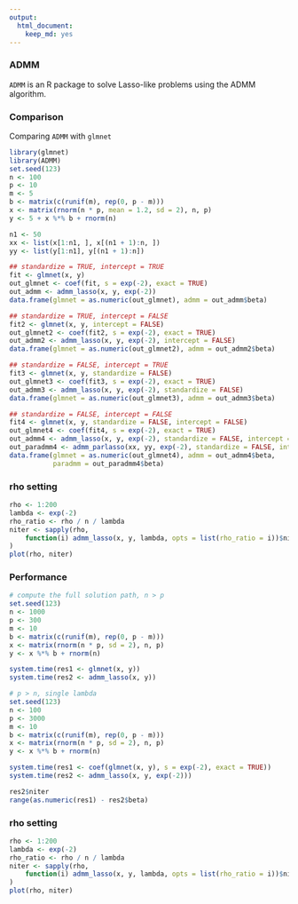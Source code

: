 ```yaml
---
output:
  html_document:
    keep_md: yes
---
```


### ADMM

`ADMM` is an R package to solve Lasso-like problems using the ADMM algorithm.

### Comparison

Comparing `ADMM` with `glmnet`

```r
library(glmnet)
library(ADMM)
set.seed(123)
n <- 100
p <- 10
m <- 5
b <- matrix(c(runif(m), rep(0, p - m)))
x <- matrix(rnorm(n * p, mean = 1.2, sd = 2), n, p)
y <- 5 + x %*% b + rnorm(n)

n1 <- 50
xx <- list(x[1:n1, ], x[(n1 + 1):n, ])
yy <- list(y[1:n1], y[(n1 + 1):n])

## standardize = TRUE, intercept = TRUE
fit <- glmnet(x, y)
out_glmnet <- coef(fit, s = exp(-2), exact = TRUE)
out_admm <- admm_lasso(x, y, exp(-2))
data.frame(glmnet = as.numeric(out_glmnet), admm = out_admm$beta)

## standardize = TRUE, intercept = FALSE
fit2 <- glmnet(x, y, intercept = FALSE)
out_glmnet2 <- coef(fit2, s = exp(-2), exact = TRUE)
out_admm2 <- admm_lasso(x, y, exp(-2), intercept = FALSE)
data.frame(glmnet = as.numeric(out_glmnet2), admm = out_admm2$beta)

## standardize = FALSE, intercept = TRUE
fit3 <- glmnet(x, y, standardize = FALSE)
out_glmnet3 <- coef(fit3, s = exp(-2), exact = TRUE)
out_admm3 <- admm_lasso(x, y, exp(-2), standardize = FALSE)
data.frame(glmnet = as.numeric(out_glmnet3), admm = out_admm3$beta)

## standardize = FALSE, intercept = FALSE
fit4 <- glmnet(x, y, standardize = FALSE, intercept = FALSE)
out_glmnet4 <- coef(fit4, s = exp(-2), exact = TRUE)
out_admm4 <- admm_lasso(x, y, exp(-2), standardize = FALSE, intercept = FALSE)
out_paradmm4 <- admm_parlasso(xx, yy, exp(-2), standardize = FALSE, intercept = FALSE)
data.frame(glmnet = as.numeric(out_glmnet4), admm = out_admm4$beta,
           paradmm = out_paradmm4$beta)
```

### rho setting

```r
rho <- 1:200
lambda <- exp(-2)
rho_ratio <- rho / n / lambda
niter <- sapply(rho,
    function(i) admm_lasso(x, y, lambda, opts = list(rho_ratio = i))$niter
)
plot(rho, niter)
```

### Performance

```r
# compute the full solution path, n > p
set.seed(123)
n <- 1000
p <- 300
m <- 10
b <- matrix(c(runif(m), rep(0, p - m)))
x <- matrix(rnorm(n * p, sd = 2), n, p)
y <- x %*% b + rnorm(n)

system.time(res1 <- glmnet(x, y))
system.time(res2 <- admm_lasso(x, y))

# p > n, single lambda
set.seed(123)
n <- 100
p <- 3000
m <- 10
b <- matrix(c(runif(m), rep(0, p - m)))
x <- matrix(rnorm(n * p, sd = 2), n, p)
y <- x %*% b + rnorm(n)

system.time(res1 <- coef(glmnet(x, y), s = exp(-2), exact = TRUE))
system.time(res2 <- admm_lasso(x, y, exp(-2)))

res2$niter
range(as.numeric(res1) - res2$beta)
```

### rho setting

```r
rho <- 1:200
lambda <- exp(-2)
rho_ratio <- rho / n / lambda
niter <- sapply(rho,
    function(i) admm_lasso(x, y, lambda, opts = list(rho_ratio = i))$niter
)
plot(rho, niter)
```

